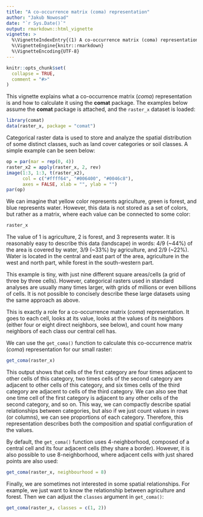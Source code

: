 ```yaml
---
title: "A co-occurrence matrix (coma) representation"
author: "Jakub Nowosad"
date: "`r Sys.Date()`"
output: rmarkdown::html_vignette
vignette: >
  %\VignetteIndexEntry{(1) A co-occurrence matrix (coma) representation}
  %\VignetteEngine{knitr::rmarkdown}
  %\VignetteEncoding{UTF-8}
---
```


```r
knitr::opts_chunk$set(
  collapse = TRUE,
  comment = "#>"
)
```

This vignette explains what a co-occurrence matrix (*coma*) representation is and how to calculate it using the **comat** package. 
The examples below assume the **comat** package is attached, and the `raster_x` dataset is loaded:

```r
library(comat)
data(raster_x, package = "comat")
```

Categorical raster data is used to store and analyze the spatial distribution of some distinct classes, such as land cover categories or soil classes.
A simple example can be seen below:

```r
op = par(mar = rep(0, 4))
raster_x2 = apply(raster_x, 2, rev)
image(1:3, 1:3, t(raster_x2),
      col = c("#ffff64", "#006400", "#0046c8"),
      axes = FALSE, xlab = "", ylab = "")
par(op)
```

We can imagine that yellow color represents agriculture, green is forest, and blue represents water. 
However, this data is not stored as a set of colors, but rather as a matrix, where each value can be connected to some color:

```r
raster_x
```

The value of 1 is agriculture, 2 is forest, and 3 represents water.
It is reasonably easy to describe this data (landscape) in words: 4/9 (~44%) of the area is covered by water, 3/9 (~33%) by agriculture, and 2/9 (~22%). 
Water is located in the central and east part of the area, agriculture in the west and north part, while forest in the south-western part.

This example is tiny, with just nine different square areas/cells (a grid of three by three cells). 
However, categorical rasters used in standard analyses are usually many times larger, with grids of millions or even billions of cells.
It is not possible to concisely describe these large datasets using the same approach as above. 

This is exactly a role for a co-occurrence matrix (*coma*) representation.
It goes to each cell, looks at its value, looks at the values of its neighbors (either four or eight direct neighbors, see below), and count how many neighbors of each class our central cell has.

We can use the `get_coma()` function to calculate this co-occurrence matrix (*coma*) representation for our small raster:

```r
get_coma(raster_x)
```

This output shows that cells of the first category are four times adjacent to other cells of this category, two times cells of the second category are adjacent to other cells of this category, and six times cells of the third category are adjacent to cells of the third category.
We can also see that one time cell of the first category is adjacent to any other cells of the second category, and so on. 
This way, we can compactly describe spatial relationships between categories, but also if we just count values in rows (or columns), we can see proportions of each category.
Therefore, this representation describes both the composition and spatial configuration of the values.

By default, the `get_coma()` function uses 4-neighborhood, composed of a central cell and its four adjacent cells (they share a border).
However, it is also possible to use 8-neighborhood, where adjacent cells with just shared points are also used:

```r
get_coma(raster_x, neighbourhood = 8)
```

Finally, we are sometimes not interested in some spatial relationships.
For example, we just want to know the relationship between agriculture and forest. 
Then we can adjust the `classes` argument in `get_coma()`:

```r
get_coma(raster_x, classes = c(1, 2))
```
